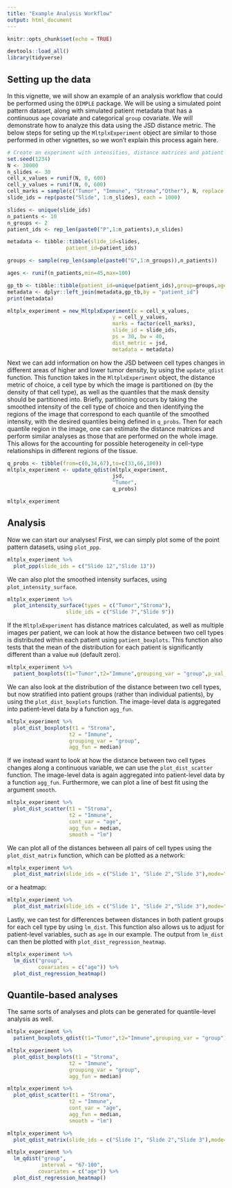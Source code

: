 ```yaml
---
title: "Example Analysis Workflow"
output: html_document
---
```


```r
knitr::opts_chunk$set(echo = TRUE)

devtools::load_all()
library(tidyverse)
```

## Setting up the data

In this vignette, we will show an example of an analysis workflow that could be performed using the `DIMPLE` package.
We will be using a simulated point pattern dataset, along with simulated patient metadata that has a continuous `age` covariate and categorical `group` covariate. We will demonstrate how to analyze this data using the JSD distance metric. The below steps for seting up the `MltplxExperiment` object are similar to those performed in other vignettes, so we won't explain this process again here. 

```r
# Create an experiment with intensities, distance matrices and patient metadata
set.seed(1234)
N <- 30000
n_slides <- 30
cell_x_values = runif(N, 0, 600)
cell_y_values = runif(N, 0, 600)
cell_marks = sample(c("Tumor", "Immune", "Stroma","Other"), N, replace = TRUE)
slide_ids = rep(paste("Slide", 1:n_slides), each = 1000)

slides <- unique(slide_ids)
n_patients <- 10
n_groups <- 2
patient_ids <- rep_len(paste0("P",1:n_patients),n_slides)

metadata <- tibble::tibble(slide_id=slides,
                   patient_id=patient_ids)

groups <- sample(rep_len(sample(paste0("G",1:n_groups)),n_patients))

ages <- runif(n_patients,min=45,max=100)

gp_tb <- tibble::tibble(patient_id=unique(patient_ids),group=groups,age=ages)
metadata <- dplyr::left_join(metadata,gp_tb,by = "patient_id")
print(metadata)

mltplx_experiment = new_MltplxExperiment(x = cell_x_values,
                                  y = cell_y_values,
                                  marks = factor(cell_marks),
                                  slide_id = slide_ids,
                                  ps = 30, bw = 40,
                                  dist_metric = jsd,
                                  metadata = metadata)

```

Next we can add information on how the JSD between cell types changes in different areas of higher and lower tumor density, by using the `update_qdist` function. This function takes in the `MltplxExperiment` object, the distance metric of choice, a cell type by which the image is partitioned on (by the density of that cell type), as well as the quantiles that the mask density should be partitioned into. Briefly, partitioning occurs by taking the smoothed intensity of the cell type of choice and then identifying the regions of the image that correspond to each quantile of the smoothed intensity, with the desired quantiles being defined in  `q_probs`. Then for each quantile region in the image, one can estimate the distance matrices and perform similar analyses as those that are performed on the whole image. This allows for the accounting for possible heterogeneity in cell-type relationships in different regions of the tissue.


```r
q_probs <- tibble(from=c(0,34,67),to=c(33,66,100))
mltplx_experiment <- update_qdist(mltplx_experiment,
                                  jsd,
                                  "Tumor",
                                  q_probs)

mltplx_experiment
```

## Analysis

Now we can start our analyses! First, we can simply plot some of the point pattern datasets, using `plot_ppp`.

```r
mltplx_experiment %>%
  plot_ppp(slide_ids = c("Slide 12","Slide 13"))
```

We can also plot the smoothed intensity surfaces, using `plot_intensity_surface`.

```r
mltplx_experiment %>%
  plot_intensity_surface(types = c("Tumor","Stroma"),
                   slide_ids = c("Slide 7","Slide 9"))

```

If the `MltplxExperiment` has distance matrices calculated, as well as multiple images per patient, we can look at how the distance between two cell types is distributed within each patient using `patient_boxplots`. This function also tests that the mean of the distribution for each patient is significantly different than a value `mu0` (default zero).

```r
mltplx_experiment %>%
  patient_boxplots(t1="Tumor",t2="Immune",grouping_var = "group",p_val_col = "p.adj")
```

We can also look at the distribution of the distance between two cell types, but now stratified into patient groups (rather than individual patients), by using the `plot_dist_boxplots` function. The image-level data is aggregated into patient-level data by a function `agg_fun`.
```r
mltplx_experiment %>%
  plot_dist_boxplots(t1 = "Stroma",
                    t2 = "Immune",
                    grouping_var = "group",
                    agg_fun = median)
```

If we instead want to look at how the distance between two cell types changes along a continuous variable, we can use the `plot_dist_scatter` function. The image-level data is again aggregated into patient-level data by a function `agg_fun`. Furthermore, we can plot a line of best fit using the argument `smooth`.

```r
mltplx_experiment %>%
  plot_dist_scatter(t1 = "Stroma",
                    t2 = "Immune",
                    cont_var = "age",
                    agg_fun = median,
                    smooth = "lm")
```

We can plot all of the distances between all pairs of cell types using the `plot_dist_matrix` function, which can be plotted as a network:

```r
mltplx_experiment %>%
  plot_dist_matrix(slide_ids = c("Slide 1", "Slide 2","Slide 3"),mode="network")
```

or a heatmap:

```r
mltplx_experiment %>%
  plot_dist_matrix(slide_ids = c("Slide 1", "Slide 2","Slide 3"),mode="heatmap")
```

Lastly, we can test for differences between distances in both patient groups for each cell type by using `lm_dist`. This function also allows us to adjust for patient-level variables, such as `age` in our example. The output from `lm_dist` can then be plotted with `plot_dist_regression_heatmap`.

```r
mltplx_experiment %>%
  lm_dist("group",
          covariates = c("age")) %>%
  plot_dist_regression_heatmap()
```


## Quantile-based analyses

The same sorts of analyses and plots can be generated for quantile-level analysis as well.

```r
mltplx_experiment %>%
  patient_boxplots_qdist(t1="Tumor",t2="Immune",grouping_var = "group")
```

```r
mltplx_experiment %>%
  plot_qdist_boxplots(t1 = "Stroma",
                    t2 = "Immune",
                    grouping_var = "group",
                    agg_fun = median)
```

```r
mltplx_experiment %>%
  plot_qdist_scatter(t1 = "Stroma",
                    t2 = "Immune",
                    cont_var = "age",
                    agg_fun = median,
                    smooth = "lm")
```

```r
mltplx_experiment %>%
  plot_qdist_matrix(slide_ids = c("Slide 1", "Slide 2","Slide 3"),mode="heatmap")
```

```r
mltplx_experiment %>%
  lm_qdist("group",
           interval = "67-100",
          covariates = c("age")) %>%
  plot_dist_regression_heatmap()
```

